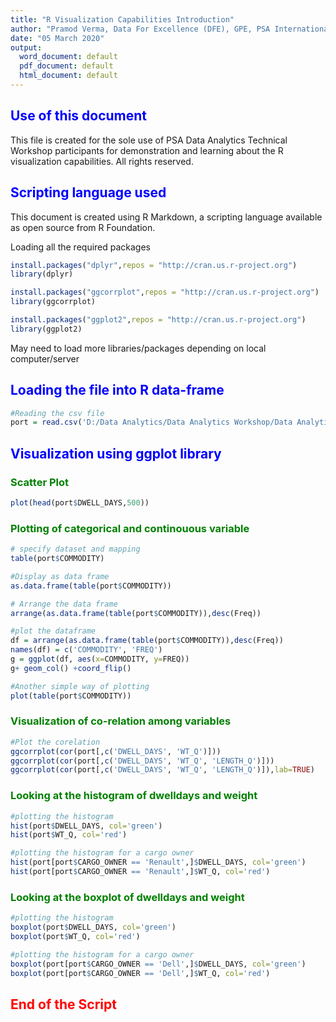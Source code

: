 ---
title: "R Visualization Capabilities Introduction"
author: "Pramod Verma, Data For Excellence (DFE), GPE, PSA International"
date: "05 March 2020"
output:
  word_document: default
  pdf_document: default
  html_document: default
---

## <span style="color:blue">**Use of this document**</span> 

This file is created for the sole use of PSA Data Analytics Technical Workshop participants for demonstration and learning about the R visualization capabilities. All rights reserved.

## <span style="color:blue">**Scripting language used**</span> 

This document is created using R Markdown, a scripting language available as open source from R Foundation. 

Loading all the required packages
```{r message=FALSE, warning=FALSE}

install.packages("dplyr",repos = "http://cran.us.r-project.org")
library(dplyr)

install.packages("ggcorrplot",repos = "http://cran.us.r-project.org") 
library(ggcorrplot)

install.packages("ggplot2",repos = "http://cran.us.r-project.org") 
library(ggplot2)

```

May need to load more libraries/packages depending on local computer/server
       

## <span style="color:blue">**Loading the file into R data-frame**</span> 

```{r }
#Reading the csv file
port = read.csv('D:/Data Analytics/Data Analytics Workshop/Data Analytics Technical Workshop/Version 2/Data/port.csv')


```
      

  
## <span style="color:blue">**Visualization using ggplot library **</span> 

### <span style="color:green">**Scatter Plot **</span> 

```{r }

plot(head(port$DWELL_DAYS,500))

```
    
### <span style="color:green">**Plotting of categorical and continouous variable **</span> 

```{r }
# specify dataset and mapping
table(port$COMMODITY)

#Display as data frame
as.data.frame(table(port$COMMODITY))

# Arrange the data frame
arrange(as.data.frame(table(port$COMMODITY)),desc(Freq))

#plot the dataframe
df = arrange(as.data.frame(table(port$COMMODITY)),desc(Freq))
names(df) = c('COMMODITY', 'FREQ')
g = ggplot(df, aes(x=COMMODITY, y=FREQ))
g+ geom_col() +coord_flip()

#Another simple way of plotting
plot(table(port$COMMODITY))

```
  
### <span style="color:green">**Visualization of co-relation among variables**</span> 

```{r }

#Plot the corelation
ggcorrplot(cor(port[,c('DWELL_DAYS', 'WT_Q')]))
ggcorrplot(cor(port[,c('DWELL_DAYS', 'WT_Q', 'LENGTH_Q')]))
ggcorrplot(cor(port[,c('DWELL_DAYS', 'WT_Q', 'LENGTH_Q')]),lab=TRUE)

```
  
### <span style="color:green">**Looking at the histogram of dwelldays and weight**</span> 

```{r }

#plotting the histogram
hist(port$DWELL_DAYS, col='green')
hist(port$WT_Q, col='red')

#plotting the histogram for a cargo owner
hist(port[port$CARGO_OWNER == 'Renault',]$DWELL_DAYS, col='green')
hist(port[port$CARGO_OWNER == 'Renault',]$WT_Q, col='red')

```
  
### <span style="color:green">**Looking at the boxplot of dwelldays and weight**</span> 

```{r }

#plotting the histogram
boxplot(port$DWELL_DAYS, col='green')
boxplot(port$WT_Q, col='red')

#plotting the histogram for a cargo owner
boxplot(port[port$CARGO_OWNER == 'Dell',]$DWELL_DAYS, col='green')
boxplot(port[port$CARGO_OWNER == 'Dell',]$WT_Q, col='red')

```
  

## <span style="color:red">**End of the Script**</span> 